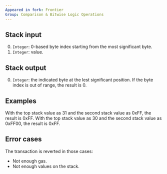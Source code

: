 ```yaml
---
Appeared in fork: Frontier
Group: Comparison & Bitwise Logic Operations
---
```


## Stack input

0. `Integer`: 0-based byte index starting from the most significant byte.
1. `Integer`: value.

## Stack output

0. `Integer`: the indicated byte at the lest significant position. If the byte index is out of range, the result is 0.

## Examples

With the top stack value as 31 and the second stack value as 0xFF, the result is 0xFF.
With the top stack value as 30 and the second stack value as 0xFF00, the result is 0xFF.

## Error cases

The transaction is reverted in those cases:
- Not enough gas.
- Not enough values on the stack.

